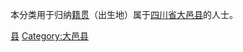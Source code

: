 {{Catnav|頁面分類|各種主題的頁面分類|依中国各省来作的分类|各地中国人|四川人|成都人}}
{{Catnav|頁面分類|人物|各國人物|中国人|各地中国人|四川人|成都人}}

本分类用于归纳[[籍贯|籍贯]]（出生地）属于[[四川省|四川省]][[大邑县|大邑县]]的人士。

[[Category:成都人|县]]
[[Category:大邑县|Category:大邑县]]